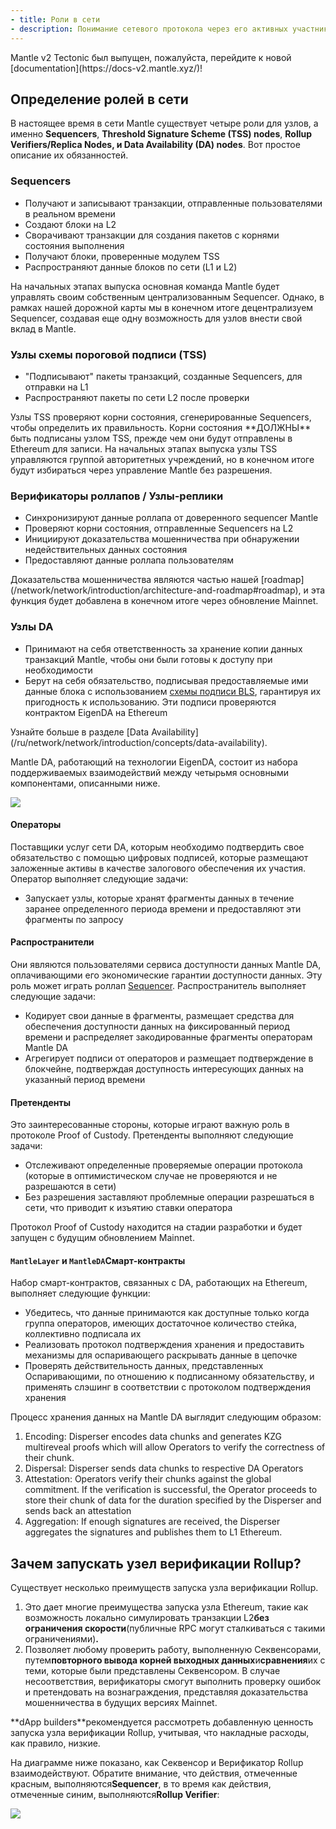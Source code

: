 ```yaml
---
- title: Роли в сети
- description: Понимание сетевого протокола через его активных участников
---
```


<Warning>
  Mantle v2 Tectonic был выпущен, пожалуйста, перейдите к новой [documentation](https://docs-v2.mantle.xyz/)!
</Warning>

## Определение ролей в сети

В настоящее время в сети Mantle существует четыре роли для узлов, а именно **Sequencers**, **Threshold Signature Scheme (TSS) nodes**, **Rollup Verifiers/Replica Nodes, и Data Availability (DA) nodes**. Вот простое описание их обязанностей.

### Sequencers

* Получают и записывают транзакции, отправленные пользователями в реальном времени
* Создают блоки на L2
* Сворачивают транзакции для создания пакетов с корнями состояния выполнения
* Получают блоки, проверенные модулем TSS
* Распространяют данные блоков по сети (L1 и L2)

<Info>
  На начальных этапах выпуска основная команда Mantle будет управлять своим собственным централизованным Sequencer. Однако, в рамках нашей дорожной карты мы в конечном итоге децентрализуем Sequencer, создавая еще одну возможность для узлов внести свой вклад в Mantle.
</Info>

### Узлы схемы пороговой подписи (TSS)

* "Подписывают" пакеты транзакций, созданные Sequencers, для отправки на L1
* Распространяют пакеты по сети L2 после проверки

<Info>
  Узлы TSS проверяют корни состояния, сгенерированные Sequencers, чтобы определить их правильность. Корни состояния **ДОЛЖНЫ** быть подписаны узлом TSS, прежде чем они будут отправлены в Ethereum для записи.
</Info>

<Info>
  На начальных этапах выпуска узлы TSS управляются группой авторитетных учреждений, но в конечном итоге будут избираться через управление Mantle без разрешения.
</Info>

### Верификаторы роллапов / Узлы-реплики

* Синхронизируют данные роллапа от доверенного sequencer Mantle
* Проверяют корни состояния, отправленные Sequencers на L2
* Инициируют доказательства мошенничества при обнаружении недействительных данных состояния
* Предоставляют данные роллапа пользователям

<Info>
  Доказательства мошенничества являются частью нашей [roadmap](/network/network/introduction/architecture-and-roadmap#roadmap), и эта функция будет добавлена в конечном итоге через обновление Mainnet.
</Info>

### Узлы DA

* Принимают на себя ответственность за хранение копии данных транзакций Mantle, чтобы они были готовы к доступу при необходимости
* Берут на себя обязательство, подписывая предоставляемые ими данные блока с использованием [схемы подписи BLS](https://en.wikipedia.org/wiki/BLS_digital_signature), гарантируя их пригодность к использованию. Эти подписи проверяются контрактом EigenDA на Ethereum

<Info>
  Узнайте больше в разделе [Data Availability](/ru/network/network/introduction/concepts/data-availability).
</Info>

Mantle DA, работающий на технологии EigenDA, состоит из набора поддерживаемых взаимодействий между четырьмя основными компонентами, описанными ниже.

<Frame caption="">
  <img src="https://docs.mantle.xyz/~gitbook/image?url=https%3A%2F%2F3701411312-files.gitbook.io%2F%7E%2Ffiles%2Fv0%2Fb%2Fgitbook-x-prod.appspot.com%2Fo%2Fspaces%252FNHXgeqhgrznnRobzznxl%252Fuploads%252FAsnGr1cXLy9Og1JIVxE8%252Fupdated%2520da%2520interaction.jpg%3Falt%3Dmedia%26token%3D1718a0e4-4941-4255-a886-c8c5af2fdfef&width=768&dpr=4&quality=100&sign=4935a0e1&sv=2" />
</Frame>

#### Операторы

Поставщики услуг сети DA, которым необходимо подтвердить свое обязательство с помощью цифровых подписей, которые размещают заложенные активы в качестве залогового обеспечения их участия. Оператор выполняет следующие задачи:

* Запускает узлы, которые хранят фрагменты данных в течение заранее определенного периода времени и предоставляют эти фрагменты по запросу

#### Распространители

Они являются пользователями сервиса доступности данных Mantle DA, оплачивающими его экономические гарантии доступности данных. Эту роль может играть роллап [Sequencer](/ru/network/network/for-validators/network-roles#sequencers). Распространитель выполняет следующие задачи:

* Кодирует свои данные в фрагменты, размещает средства для обеспечения доступности данных на фиксированный период времени и распределяет закодированные фрагменты операторам Mantle DA
* Агрегирует подписи от операторов и размещает подтверждение в блокчейне, подтверждая доступность интересующих данных на указанный период времени

#### Претенденты

Это заинтересованные стороны, которые играют важную роль в протоколе Proof of Custody. Претенденты выполняют следующие задачи:

* Отслеживают определенные проверяемые операции протокола (которые в оптимистическом случае не проверяются и не разрешаются в сети)
* Без разрешения заставляют проблемные операции разрешаться в сети, что приводит к изъятию ставки оператора

<Info>
  Протокол Proof of Custody находится на стадии разработки и будет запущен с будущим обновлением Mainnet.
</Info>

#### `MantleLayer` и `MantleDA`Смарт-контракты

Набор смарт-контрактов, связанных с DA, работающих на Ethereum, выполняет следующие функции:

* Убедитесь, что данные принимаются как доступные только когда группа операторов, имеющих достаточное количество стейка, коллективно подписала их
* Реализовать протокол подтверждения хранения и предоставить механизмы для оспаривающего раскрывать данные в цепочке
* Проверять действительность данных, представленных Оспаривающими, по отношению к подписанному обязательству, и применять слэшинг в соответствии с протоколом подтверждения хранения

Процесс хранения данных на Mantle DA выглядит следующим образом:

1. Encoding: Disperser encodes data chunks and generates KZG multireveal proofs which will allow Operators to verify the correctness of their chunk.
2. Dispersal: Disperser sends data chunks to respective DA Operators
3. Attestation: Operators verify their chunks against the global commitment. If the verification is successful, the Operator proceeds to store their chunk of data for the duration specified by the Disperser and sends back an attestation
4. Aggregation: If enough signatures are received, the Disperser aggregates the signatures and publishes them to L1 Ethereum.

## **Зачем запускать узел верификации Rollup?**

Существует несколько преимуществ запуска узла верификации Rollup.

1. Это дает многие преимущества запуска узла Ethereum, такие как возможность локально симулировать транзакции L2**без ограничения скорост&#x438;**(публичные RPC могут сталкиваться с такими ограничениями)**.**
2. Позволяет любому проверить работу, выполненную Секвенсорами, путем**повторного вывода корней выходных данных**и**сравнения**их с теми, которые были представлены Секвенсором. В случае несоответствия, верификаторы смогут выполнить проверку ошибок и претендовать на вознаграждения, представляя доказательства мошенничества в будущих версиях Mainnet.

<Info>
  **dApp builders**рекомендуется рассмотреть добавленную ценность запуска узла верификации Rollup, учитывая, что накладные расходы, как правило, низкие.
</Info>

На диаграмме ниже показано, как Секвенсор и Верификатор Rollup взаимодействуют. Обратите внимание, что действия, отмеченные красным, выполняются**Sequencer**, в то время как действия, отмеченные синим, выполняются**Rollup Verifier**:

<Frame caption="">
  <img src="https://docs.mantle.xyz/~gitbook/image?url=https%3A%2F%2Flh4.googleusercontent.com%2FJV9Q7wwNHVZFhB2Cer5FX2dzZT_v6WtgcKvyLrXFLdp_QhuNYausSwCekBXGm-kNoT6KJrs1o9a3TaMMsKuntHLQwdBhrTVIVAeUBjJc5-KvyzFfeDh_oAADVbj_Ez4j4YvIrFSS3Av79OSpICMBB-Taj9evRc63PSlGamcJJhwAY9nChVSxJCD5Nc-fVA&width=768&dpr=4&quality=100&sign=d7da2555&sv=2" />
</Frame>
